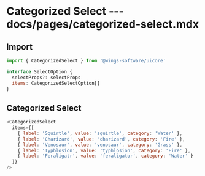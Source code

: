 # Categorized Select --- docs/pages/categorized-select.mdx

## Import

```js
import { CategorizedSelect } from '@wings-software/uicore'
```

```js
interface SelectOption {
  selectProps?: selectProps
  items: CategorizedSelectOption[]
}

```

## Categorized Select

```js live=true
<CategorizedSelect
  items={[
    { label: 'Squirtle', value: 'squirtle', category: 'Water' },
    { label: 'Charizard', value: 'charizard', category: 'Fire' },
    { label: 'Venosaur', value: 'venosaur', category: 'Grass' },
    { label: 'Typhlosion', value: 'typhlosion', category: 'Fire' },
    { label: 'Feraligatr', value: 'feraligator', category: 'Water' }
  ]}
/>
```
